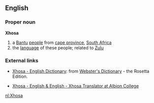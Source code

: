 ==English==

===Proper noun===
{{wikipedia}}
'''Xhosa'''
# a [[Bantu]] [[people]] from [[cape province]], [[South Africa]]
# the [[language]] of these people; related to [[Zulu]]

=== External links ===
*[http://www.websters-online-dictionary.org/definition/Xhosa-english/ Xhosa - English Dictionary]: from [http://www.websters-online-dictionary.org/ Webster's Dictionary] - the Rosetta Edition.

*[http://mokennon2.albion.edu/xhosa.htm Xhosa - English & English - Xhosa  Translator at Albion College]

[[nl:Xhosa]]